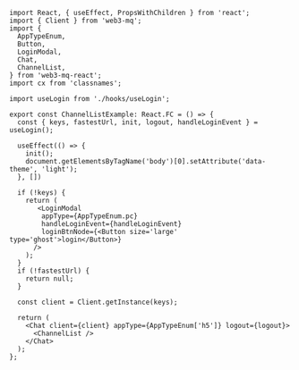 ```tsx 
import React, { useEffect, PropsWithChildren } from 'react';
import { Client } from 'web3-mq';
import { 
  AppTypeEnum, 
  Button,
  LoginModal,
  Chat, 
  ChannelList, 
} from 'web3-mq-react';
import cx from 'classnames';

import useLogin from './hooks/useLogin';

export const ChannelListExample: React.FC = () => {
  const { keys, fastestUrl, init, logout, handleLoginEvent } = useLogin();

  useEffect(() => {
    init();
    document.getElementsByTagName('body')[0].setAttribute('data-theme', 'light');
  }, [])

  if (!keys) {
    return (
       <LoginModal 
        appType={AppTypeEnum.pc}
        handleLoginEvent={handleLoginEvent}
        loginBtnNode={<Button size='large' type='ghost'>login</Button>}
      />
    );
  }
  if (!fastestUrl) {
    return null;
  }

  const client = Client.getInstance(keys);

  return (
    <Chat client={client} appType={AppTypeEnum['h5']} logout={logout}>
      <ChannelList />
    </Chat>
  );
};
```